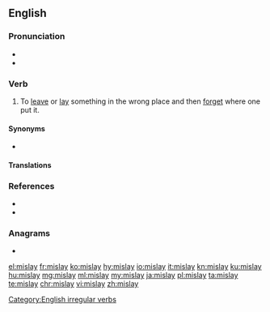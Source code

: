 ==English==

===Pronunciation===
* {{IPA|/ˈmɪsleɪ/|lang=en}}
* {{rhymes|eɪ|lang=en}}

===Verb===
{{en-verb|mislays|mislaying|mislaid}}

# To [[leave]] or [[lay]] something in the wrong place and then [[forget]] where one put it.

====Synonyms====
* {{l|en|misplace}}

====Translations====
{{trans-see|to leave something in the wrong place and then forget where one put it|misplace}}

===References===
* {{R:Century 1911}}
* {{R:Webster 1913}}

===Anagrams===
* {{l|en|siamyl}}

[[Category:English irregular verbs]]

[[el:mislay]]
[[fr:mislay]]
[[ko:mislay]]
[[hy:mislay]]
[[io:mislay]]
[[it:mislay]]
[[kn:mislay]]
[[ku:mislay]]
[[hu:mislay]]
[[mg:mislay]]
[[ml:mislay]]
[[my:mislay]]
[[ja:mislay]]
[[pl:mislay]]
[[ta:mislay]]
[[te:mislay]]
[[chr:mislay]]
[[vi:mislay]]
[[zh:mislay]]